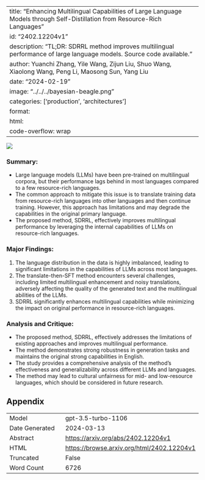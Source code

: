 
---
title: "Enhancing Multilingual Capabilities of Large Language Models through Self-Distillation from Resource-Rich Languages"
id: "2402.12204v1"
description: "TL;DR: SDRRL method improves multilingual performance of large language models. Source code available."
author: Yuanchi Zhang, Yile Wang, Zijun Liu, Shuo Wang, Xiaolong Wang, Peng Li, Maosong Sun, Yang Liu
date: "2024-02-19"
image: "../../../bayesian-beagle.png"
categories: ['production', 'architectures']
format:
  html:
    code-overflow: wrap
---

![](../../../bayesian-beagle.png)

### Summary:
- Large language models (LLMs) have been pre-trained on multilingual corpora, but their performance lags behind in most languages compared to a few resource-rich languages.
- The common approach to mitigate this issue is to translate training data from resource-rich languages into other languages and then continue training. However, this approach has limitations and may degrade the capabilities in the original primary language.
- The proposed method, SDRRL, effectively improves multilingual performance by leveraging the internal capabilities of LLMs on resource-rich languages.

### Major Findings:
1. The language distribution in the data is highly imbalanced, leading to significant limitations in the capabilities of LLMs across most languages.
2. The translate-then-SFT method encounters several challenges, including limited multilingual enhancement and noisy translations, adversely affecting the quality of the generated text and the multilingual abilities of the LLMs.
3. SDRRL significantly enhances multilingual capabilities while minimizing the impact on original performance in resource-rich languages.

### Analysis and Critique:
- The proposed method, SDRRL, effectively addresses the limitations of existing approaches and improves multilingual performance.
- The method demonstrates strong robustness in generation tasks and maintains the original strong capabilities in English.
- The study provides a comprehensive analysis of the method's effectiveness and generalizability across different LLMs and languages.
- The method may lead to cultural unfairness for mid- and low-resource languages, which should be considered in future research.

## Appendix

|          |          |
|----------|----------|
| Model     | gpt-3.5-turbo-1106       |
| Date Generated     | 2024-03-13       |
| Abstract | [https://arxiv.org/abs/2402.12204v1](https://arxiv.org/abs/2402.12204v1)        |
| HTML     | [https://browse.arxiv.org/html/2402.12204v1](https://browse.arxiv.org/html/2402.12204v1)       |
| Truncated       | False       |
| Word Count       | 6726       |